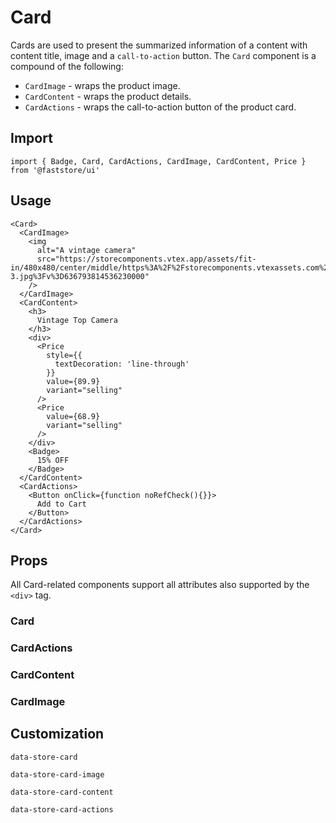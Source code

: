 
# Card

Cards are used to present the summarized information of a content with content title, image and a `call-to-action` button. 
The `Card` component is a compound of the following:
- `CardImage` - wraps the product image.
- `CardContent` - wraps the product details.
- `CardActions` - wraps the call-to-action button of the product card.

## Import

```tsx
import { Badge, Card, CardActions, CardImage, CardContent, Price } from '@faststore/ui'
```

## Usage

```tsx live
<Card>
  <CardImage>
    <img
      alt="A vintage camera"
      src="https://storecomponents.vtex.app/assets/fit-in/480x480/center/middle/https%3A%2F%2Fstorecomponents.vtexassets.com%2Farquivos%2Fids%2F155481%2FFrame-3.jpg%3Fv%3D636793814536230000"
    />
  </CardImage>
  <CardContent>
    <h3>
      Vintage Top Camera
    </h3>
    <div>
      <Price
        style={{
          textDecoration: 'line-through'
        }}
        value={89.9}
        variant="selling"
      />
      <Price
        value={68.9}
        variant="selling"
      />
    </div>
    <Badge>
      15% OFF
    </Badge>
  </CardContent>
  <CardActions>
    <Button onClick={function noRefCheck(){}}>
      Add to Cart
    </Button>
  </CardActions>
</Card>
```

## Props

All Card-related components support all attributes also supported by the `<div>` tag.

### Card

<PropsSection name="Card" />

### CardActions

<PropsSection name="CardActions" />

### CardContent

<PropsSection name="CardContent" />

### CardImage

<PropsSection name="CardImage" />

## Customization

`data-store-card`

`data-store-card-image`

`data-store-card-content`

`data-store-card-actions`